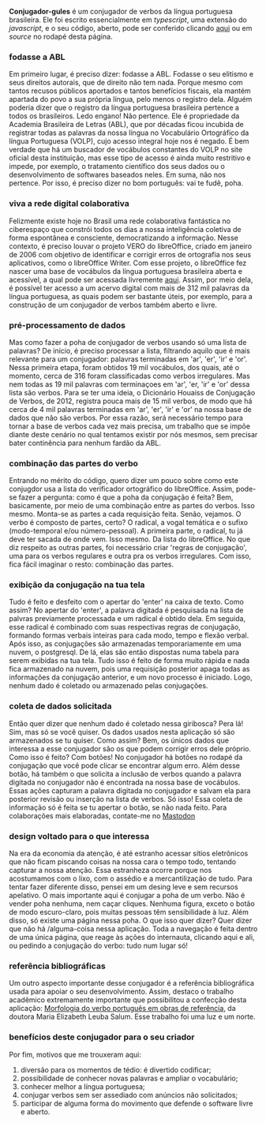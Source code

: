 
**Conjugador-gules**
é um conjugador de verbos da língua portuguesa brasileira. Ele foi escrito essencialmente em 
_typescript_, uma extensão do _javascript_, e o seu código, aberto, pode ser
conferido clicando [aqui](https://github.com/renribsilva/conjugador) ou em _source_
no rodapé desta página.

### fodasse a ABL

Em primeiro lugar, é preciso dizer: fodasse a ABL.
Fodasse o seu elitismo e seus direitos autorais, que de direito não tem nada.
Porque mesmo com tantos recusos públicos aportados e tantos benefícios fiscais, 
ela mantém apartada do povo a sua própria língua, pelo menos o registro dela.
Alguém poderia dizer que o registro da língua portuguesa brasileira pertence a
todos os brasileiros. Ledo engano! Não pertence. 
Ele é propriedade da Academia Brasileira de Letras (ABL), que por décadas 
ficou incubida de registrar todas as palavras da
nossa língua no Vocabulário Ortográfico da língua
Portuguesa (VOLP), cujo acesso integral hoje nos é negado. 
É bem verdade que há um buscador de vocábulos 
constantes do VOLP no site oficial desta
instituição, mas esse tipo de acesso é ainda muito restritivo e impede, por exemplo, 
o tratamento científico dos seus dados ou o desenvolvimento de softwares
baseados neles. Em suma, não nos pertence. Por isso, é preciso dizer
no bom português: vai te fudê, poha.

### viva a rede digital colaborativa

Felizmente existe hoje no Brasil uma rede colaborativa fantástica no ciberespaço que
constrói todos os dias a nossa inteligência coletiva de forma espontânea
e consciente, democratizando a informação. Nesse contexto, é preciso louvar
o projeto VERO do libreOffice, criado em janeiro de 2006 
com objetivo de identificar e corrigir erros de ortografia nos seus aplicativos,
como o libreOffice Writer. Com esse projeto, o libreOffice fez nascer
uma base de vocábulos da língua portuguesa brasileira aberta e acessível, 
a qual pode ser acessada livremente [aqui](https://cgit.freedesktop.org/libreoffice/dictionaries/plain/pt_BR/pt_BR.dic). 
Assim, por meio dela, é possível ter acesso a um acervo digital 
com mais de 312 mil palavras da língua portuguesa, 
as quais podem ser bastante úteis, por exemplo, para a construção de um conjugador de
verbos também aberto e livre.

### pré-processamento de dados

Mas como fazer a poha de conjugador de verbos usando só uma lista de palavras?
De início, é preciso processar a lista, filtrando aquilo que é mais relevante para um 
conjugador: palavras terminadas em 'ar', 'er', 'ir' e 'or'. Nessa primeira etapa,
foram obtidos 19 mil vocábulos, dos quais, até o momento, cerca de 316 foram classificadas
como verbos irregulares. Mas nem todas as
19 mil palavras com terminaçoes em 'ar', 'er, 'ir' e 'or' dessa lista são verbos. 
Para se ter uma ideia, o
Dicionário Houaiss de Conjugação de Verbos, de 2012, registra pouca mais de 15 mil verbos,
de modo que há cerca de 4 mil palavras terminadas em 'ar', 'er', 'ir' e 'or' na nossa
base de dados que não são verbos. Por essa razão, será necessário tempo para
tornar a base de verbos cada vez mais precisa, um trabalho que se impõe diante deste
cenário no qual tentamos existir por nós mesmos, sem precisar bater continência
para nenhum fardão da ABL.

### combinação das partes do verbo

Entrando no mérito do código, quero dizer um pouco sobre como este conjugdor usa a lista 
do verificador ortográfico do libreOffice. Assim, pode-se fazer a pergunta: 
como é que a poha da conjugação é feita? Bem, basicamente, por meio de uma combinação
entre as partes do verbos. Isso mesmo. Monta-se as partes a cada requisição feita. 
Senão, vejamos. O verbo é composto de partes, certo? O radical, a vogal temática
e o sufixo (modo-temporal e/ou número-pessoal). 
A primeira parte, o radical, tu já deve ter sacada de onde vem. Isso mesmo. Da lista
do libreOffice. No que diz respeito as outras partes, foi necessário criar
'regras de conjugação', uma para os verbos regulares e outra pra os verbos
irregulares. Com isso, fica fácil imaginar o resto: combinação das partes.

### exibição da conjugação na tua tela

Tudo é feito e desfeito com o apertar do 'enter' na caixa de texto. Como assim?
No apertar do 'enter', a palavra digitada é pesquisada na lista de palvras
previamente processada e um radical é obtido dela.
Em seguida, esse radical é combinado com suas respectivas regras de conjugação, formando 
formas verbais inteiras para cada modo, tempo e flexão verbal. Após isso, as 
conjugações são 
armazenadas temporariamente em uma nuvem, o postgresql. De lá, elas são então 
dispostas numa tabela para serem exibidas na tua tela. Tudo isso é feito
de forma muito rápida e nada fica armazenado na nuvem, pois uma requisição posterior
apaga todas as informações da conjugação anterior, e um novo processo é iniciado. 
Logo, nenhum dado é coletado ou armazenado pelas conjugações. 

### coleta de dados solicitada

Então quer dizer que nenhum dado é coletado nessa giribosca? 
Pera lá! Sim, mas só se você quiser. 
Os dados usados nesta aplicação só são armazenados
se tu quiser. Como assim? Bem, os únicos dados que interessa a esse conjugador são os que 
podem corrigir erros dele próprio. Como isso é feito? Com botões! No conjugador há
botões no rodapé da conjugação que você pode clicar se encontrar algum erro. 
Além desse botão, há também o que solicita a inclusão de verbos quando a 
palavra digitada no conjugador não é encontrada na nossa base de vocábulos.
Essas ações capturam a palavra digitada no conjugador e salvam ela para posterior revisão ou 
inserção na lista de verbos. Só isso! Essa coleta de informação só é feita
se tu apertar o botão, se não nada feito. Para colaborações mais elaboradas,
contate-me no [Mastodon](https://ursal.zone/@renribsilva)

### design voltado para o que interessa

Na era da economia da atenção, é até estranho acessar sítios eletrônicos 
que não ficam piscando coisas na nossa cara o tempo todo, tentando capturar a nossa atenção.
Essa estranheza ocorre porque nos acostumamos com o lixo, com o assédio e 
a mercantilização de tudo. Para tentar fazer diferente disso,
pensei em um desing leve e sem recursos apelativo. O mais importante aqui
é conjugar a poha de um verbo. Não é vender poha nenhuma, nem caçar cliques.
Nenhuma figura, exceto o botão de modo escuro-claro, pois muitas pessoas têm
sensibilidade à luz. Além disso, só existe uma página nessa poha. O que isso 
quer dizer? Quer dizer que não há /alguma-coisa nessa aplicação. Toda a navegação 
é feita dentro de uma única página, que reage às ações do internauta, clicando
aqui e ali, ou pedindo a conjugação do verbo: tudo num lugar só!

### referência bibliográficas

Um outro aspecto importante desse conjugador é a referência bibliográfica usada
para apoiar o seu desenvolvimento. Assim, destaco o trabalho acadêmico 
extremamente importante que possibilitou a confecção 
desta aplicação: [Morfologia do verbo português em obras de referência](https://doi.org/10.11606/T.8.2007.tde-04102007-143455),
da doutora Maria Elizabeth Leuba Salum. Esse trabalho foi uma luz e um norte.

### benefícios deste conjugador para o seu criador

Por fim, motivos que me trouxeram aqui:

1. diversão para os momentos de tédio: é divertido codificar;
2. possibilidade de conhecer novas palavras e ampliar o vocabulário;
3. conhecer melhor a língua portuguesa;
4. conjugar verbos sem ser assediado com anúncios não solicitados;
5. participar de alguma forma do movimento que defende o software livre e aberto.